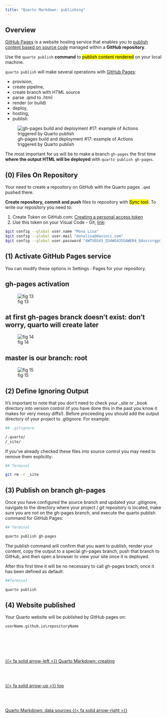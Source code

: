 ```yaml
---
title: "Quarto Markdown: publishing"
---
```



## Overview
[GitHub Pages](https://pages.github.com/) is a website hosting service that enables you to [publish content based on source code](https://quarto.org/docs/publishing/github-pages.html#ignoring-output) managed within a **GitHub repository**.

Use the `quarto publish` **command** to <mark>publish content rendered</mark> on your local machine.

`quarto publish` will make several operations with [GitHub Pages](https://pages.github.com/):

- provision,
- create pipeline,
- create branch with HTML source
- parse .qmd to .html
- render (or build)
- deploy,
- hosting,
- publish

![gh-pages build and deployment #17: example of Actions triggered by Quarto publish](/images/markup/gh-pages_build.png){#gh-pages-build}


The most important for us will be to make a branch `gh-pages` the first time **where the output HTML will be deployed** with  `quarto publish gh-pages`.

::: {.callout-note collapse="true" icon=false}
## (0) Files On Repository

Your need to create a repository on GitHub with the Quarto pages ``.qmd`` pushed there.

**Create repository, commit and push** files to repository with <mark>Sync tool</mark>. To write our repository you need to:

1. Create Token on GitHub.com: [Creating a personal access token](https://docs.github.com/en/enterprise-server@3.4/authentication/keeping-your-account-and-data-secure/creating-a-personal-access-token)
2. Use this token on your Visual Code - Git, [link](https://docs.github.com/en/get-started/getting-started-with-git/setting-your-username-in-git):

``` bash
$git config --global user.name "Mona Lisa"
$git config --global user.mail "monalisa@davinci.com"
$git config --global user.password "4WTVEG43_Q34WG435GAWER4_Q4vsrsrggr_3D44"
```

:::


::: {.callout-tip collapse="true" icon=false}
## (1) Activate GitHub Pages service
You can modify these options in Settings : Pages for your repository. 

:::{.callout-note  collapse="true" }

## gh-pages activation

![fig 13](../images/markup/publish_quarto_gh-pages/publish_quarto_website_gh-pages%20(13).png)
:::
:::{.callout-note  collapse="true" }

## at first gh-pages branck doesn't exist: don't worry, quarto will create later

![fig 14](../images/markup/publish_quarto_gh-pages/publish_quarto_website_gh-pages%20(14).png)
:::
:::{.callout-note  collapse="true" }

## master is our branch: root

![fig 15](../images/markup/publish_quarto_gh-pages/publish_quarto_website_gh-pages%20(15).png)
:::

:::

::: {.callout-tip collapse="true" icon=false}
## (2) Define Ignoring Output
It’s important to note that you don’t need to check your _site or _book directory into version control (if you have done this in the past you know it makes for very messy diffs!). Before proceeding you should add the output directory of your project to .gitignore. For example:

```bash
## .gitignore

/.quarto/
/_site/
```
If you’ve already checked these files into source control you may need to remove them explicitly:

```bash
## Terminal

git rm -r _site
```

:::

::: {.callout-tip collapse="true" icon=false}
## (3) Publish on branch gh-pages
Once you have configured the source branch and updated your .gitignore, navigate to the directory where your project / git repository is located, make sure you are not on the gh-pages branch, and execute the quarto publish command for GitHub Pages:


```bash
## Terminal

quarto publish gh-pages
```

The publish command will confirm that you want to publish, render your content, copy the output to a special gh-pages branch, push that branch to GitHub, and then open a browser to view your site once it is deployed.

After this first time it will be no necessary to call gh-pages brach, once it has been defined as default:

```bash
##Terminal

quarto publish 
```
:::

::: {.callout-tip collapse="true" icon=false}
## (4) Website published
Your Quarto website will be published by GitHub pages on:

<p class="indent">`userName.github.io\repositoryName`</p>

:::





<!--- navLinks -->
<br><br>
<div class=row>
<br>
<div class='column left previous'>
<br>
[{{< fa solid arrow-left >}} Quarto Markdown: creating](/markup/markup-quarto-create.qmd)
<br>
</div>
<br>
<div class='column center'>
<br>
[{{< fa solid arrow-up >}} top](#top)
<br>
</div>
<br>
<div class='column right next'>
<br>
[Quarto Markdown: data sources  {{< fa solid arrow-right >}}](/markup/markup-quarto-code.qmd)
<br>
</div>
<br>
</div>
